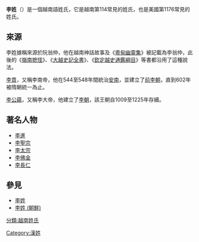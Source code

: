 '''李姓'''（{{lang-vi|Lý}}）是一個越南語姓氏，它是越南第114常見的姓氏，也是美國第1176常見的姓氏。

== 來源 ==
李姓據稱來源於阮翁仲，他在越南神話故事及《[[粵甸幽靈集|粵甸幽靈集]]》被記載為李翁仲，此後的《[[嶺南摭怪|嶺南摭怪]]》、《[[大越史記全書|大越史記全書]]》、《[[欽定越史通鑑綱目|欽定越史通鑑綱目]]》等書都沿用了這種說法。

[[李賁|李賁]]，又稱李南帝，他在544至548年間統治[[安南國|安南]]，並建立了[[前李朝|前李朝]]，直到602年被隋朝統一為止。

[[李公蘊|李公蘊]]，又稱李大帝，他建立了[[李朝_(越南)|李朝]]，該王朝自1009至1225年存續。

==著名人物==
* [[李進|李進]]
* [[李聖宗|李聖宗]]
* [[李太宗|李太宗]]
* [[李昭皇|李佛金]]
* [[李長仁|李長仁]]
==參見==
* [[李姓|李姓]]
* [[李姓_(朝鲜)|李姓 (朝鮮)]]
[[分類:越南姓氏|分類:越南姓氏]]
[[Category:漢姓|Category:漢姓]]